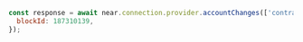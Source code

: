 ```js
const response = await near.connection.provider.accountChanges(['contract.rpc-examples.testnet'], {
  blockId: 187310139,
});
```
